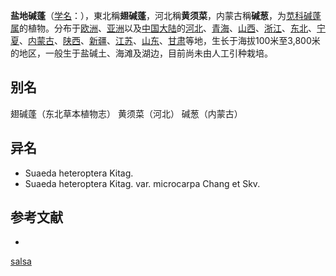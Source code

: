 {{Speciesbox
| name = 盐地碱蓬
| status = 
| status_system = 
| image = File:盘锦红海滩.JPG
| image_caption = 中国辽宁省盘锦市{{link-ja|红海滩|紅海灘}}的盐地碱蓬
| genus = Suaeda
| species = salsa
| authority = (L.) Pall.
}}

'''盐地碱蓬'''（[[学名|学名]]：{{lang|la|''Suaeda salsa''}}），東北稱'''翅碱蓬'''，河北稱'''黄须菜'''，内蒙古稱'''碱葱'''，为[[苋科|苋科]][[碱蓬属|碱蓬属]]的植物。分布于[[欧洲|欧洲]]、[[亚洲|亚洲]]以及[[中国大陆|中国大陆]]的[[河北|河北]]、[[青海|青海]]、[[山西|山西]]、[[浙江|浙江]]、[[中国东北地区|东北]]、[[宁夏|宁夏]]、[[内蒙古|内蒙古]]、[[陕西|陕西]]、[[新疆|新疆]]、[[江苏|江苏]]、[[山东|山东]]、[[甘肃|甘肃]]等地，生长于海拔100米至3,800米的地区，一般生于盐碱土、海滩及湖边，目前尚未由人工引种栽培。

== 别名 ==
翅碱蓬（东北草本植物志） 黄须菜（河北） 碱葱（内蒙古）

== 异名 ==
* Suaeda heteroptera Kitag.
* Suaeda heteroptera Kitag. var. microcarpa Chang et Skv.

== 参考文献 ==
<div class="references-small">
* {{cite web| url =http://www.bioinfo.cn/db05/KmzwSpecies.php?action=view&id=3597| title =盐地碱蓬| work =《中国高等植物数据库全库》| publisher =中国科学院微生物研究所| author =昆明植物研究所| accessdate =2009-02-25| deadurl =yes| archiveurl =https://web.archive.org/web/20160305084629/http://www.bioinfo.cn/db05/KmzwSpecies.php?action=view&id=3597| archivedate =2016年3月5日| df =}}
</div>
{{Taxonbar|from=Q15230687}}

{{DEFAULTSORT:Suaeda salsa}}
[[Category:碱蓬属|salsa]]


{{Amaranthaceae-stub}}